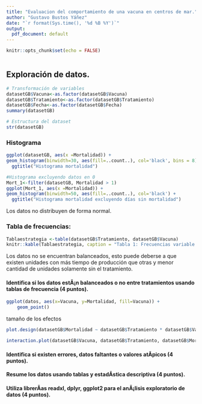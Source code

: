 ```yaml
---
title: "Evaluacion del comportamiento de una vacuna en centros de mar."
author: "Gustavo Bustos Yáñez"
date: "`r format(Sys.time(), '%d %B %Y')`"
output:
  pdf_document: default
---
```


```r
knitr::opts_chunk$set(echo = FALSE)
```

```r

```

## Exploración de datos.

```r
# Transformación de variables
datasetGB$Vacuna<-as.factor(datasetGB$Vacuna)
datasetGB$Tratamiento<-as.factor(datasetGB$Tratamiento)
datasetGB$Fecha<-as.factor(datasetGB$Fecha)
summary(datasetGB)

```

```r
# Estructura del dataset
str(datasetGB)
```

### Histograma

```r
ggplot(datasetGB, aes(x =Mortalidad)) +
geom_histogram(binwidth=30, aes(fill=..count..), col='black', bins = 8) + #bins ajusta el número de clases
  ggtitle("Histograma mortalidad") 
```

```r
#Histograma excluyendo datos en 0
Mort_1<-filter(datasetGB, Mortalidad > 1)
ggplot(Mort_1, aes(x =Mortalidad)) +
geom_histogram(binwidth=50, aes(fill=..count..), col='black') +
  ggtitle("Histograma mortalidad excluyendo días sin mortalidad")
```

Los datos no distribuyen de forma normal.





### Tabla de frecuencias:
```r
Tablaestrategia <-table(datasetGB$Tratamiento, datasetGB$Vacuna)
knitr::kable(Tablaestrategia, caption = "Tabla 1: Frecuencias variable Tratamiento y Vacuna.")
```

Los datos no se encuentran balanceados, esto puede deberse a que existen 
unidades con más tiempo de producción que otras y menor cantidad de unidades
solamente sin el tratamiento. 

#### Identifica si los datos estÃ¡n balanceados o no entre tratamientos usando tablas de frecuencia (4 puntos).

```r
ggplot(datos, aes(x=Vacuna, y=Mortalidad, fill=Vacuna)) +
    geom_point()
```




tamaño de los efectos
```r
plot.design(datasetGB$Mortalidad ~ datasetGB$Tratamiento * datasetGB$Vacuna, xlab = "Factores", ylab="Mortalidad", col="darkgreen")
```


```r
interaction.plot(datasetGB$Vacuna, datasetGB$Tratamiento, datasetGB$Mortalidad, fun = mean, xlab = "Tratamiento", ylab = "Mortalidad", col=1:2, trace.label="Vacuna", pch = c(15, 16), type = "b")
```
#### Identifica si existen errores, datos faltantes o valores atÃ­picos (4 puntos).




#### Resume los datos usando tablas y estadÃ­stica descriptiva (4 puntos).

#### Utiliza librerÃ­as readxl, dplyr, ggplot2 para el anÃ¡lisis exploratorio de datos (4 puntos).





